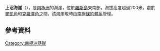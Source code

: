 {{coord|77|36|S|168|57|E|source:GNIS|display=title}}

'''上沼海崖'''（{{lang-en|Kaminuma Bluff}}），是[[南極洲|南極洲]]的海崖，位於[[羅斯島|羅斯島]]東南部，海拔高度超過200米，處於[[麥凱角|麥凱角]]和[[克羅澤角|克羅澤角]]之間，該海崖現時由[[南極條約體系|南極條約體系]]管理。

==參考資料==
{{cite gnis | type = antarid | id = 17881| name = Kaminuma Bluff| accessdate = 2013-04-12}}

{{DEFAULTSORT:Kaminuma Bluff}}
[[Category:南極洲懸崖|Category:南極洲懸崖]]


{{RossIsland-geo-stub}}